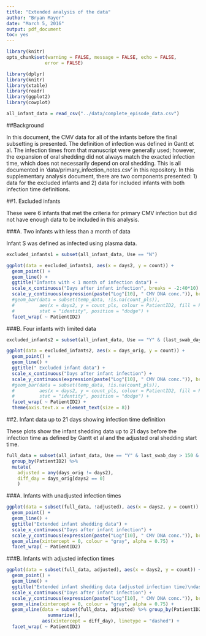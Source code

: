 ```yaml
---
title: "Extended analysis of the data"
author: "Bryan Mayer"
date: "March 5, 2016"
output: pdf_document
toc: yes
---
```

```r
library(knitr)
opts_chunk$set(warning = FALSE, message = FALSE, echo = FALSE,
              error = FALSE)
```

```r
library(dplyr)
library(knitr)
library(xtable)
library(readr)
library(ggplot2)
library(cowplot)

all_infant_data = read_csv("../data/complete_episode_data.csv")


```


##Background

In this document, the CMV data for all of the infants before the final subsetting is presented. The definition of infection was defined in Gantt et al. The infection times from that manuscript were generally used; however, the expansion of oral shedding did not always match the exacted infection time, which does not necessarily depend on oral shedding. This is all documented in 'data/primary_infection_notes.csv' in this repository. In this supplementary analysis document, there are two components presented: 1) data for the excluded infants and 2) data for included infants with both infection time definitions.

##1. Excluded infants 

These were 6 infants that met the criteria for primary CMV infection but did not have enough data to be included in this analysis.

###A. Two infants with less than a month of data

Infant S was defined as infected using plasma data.

```r
excluded_infants1 = subset(all_infant_data, Use == "N")

ggplot(data = excluded_infants1, aes(x = days2, y = count)) +
  geom_point() +
  geom_line() +
  ggtitle("Infants with < 1 month of infection data") +
  scale_x_continuous("Days after infant infection", breaks = -2:40*10) +
  scale_y_continuous(expression(paste("Log"[10], " CMV DNA conc.")), breaks = 0:9) +
  #geom_bar(data = subset(temp_data, !is.na(count_pls)),
  #         aes(x = days2, y = count_pls, colour = PatientID2, fill = PatientID2), 
  #         stat = "identity", position = "dodge") +
  facet_wrap( ~ PatientID2)

```

###B. Four infants with limited data

```r
excluded_infants2 = subset(all_infant_data, Use == "Y" & (last_swab_day < 150 | PatientID2 == "O"))

ggplot(data = excluded_infants2, aes(x = days_orig, y = count)) +
  geom_point() +
  geom_line() +
  ggtitle(" Excluded infant data") +
  scale_x_continuous("Days after infant infection") +
  scale_y_continuous(expression(paste("Log"[10], " CMV DNA conc.")), breaks = 0:9) +
  #geom_bar(data = subset(temp_data, !is.na(count_pls)),
  #         aes(x = days2, y = count_pls, colour = PatientID2, fill = PatientID2), 
  #         stat = "identity", position = "dodge") +  
  facet_wrap( ~ PatientID2) +
  theme(axis.text.x = element_text(size = 8))

```

##2. Infant data up to 21 days showing infection time definition

These plots show the infant shedding data up to 21 days before the infection time as defined by Gantt et al and the adjusted oral shedding start time.

```r
full_data = subset(all_infant_data, Use == "Y" & last_swab_day > 150 &  PatientID2 != "O") %>%
  group_by(PatientID2) %>%
  mutate(
    adjusted = any(days_orig != days2),
    diff_day = days_orig[days2 == 0]
    )
```

###A. Infants with unadjusted infection times
```r

ggplot(data = subset(full_data, !adjusted), aes(x = days2, y = count)) +
  geom_point() +
  geom_line() +
  ggtitle("Extended infant shedding data") +
  scale_x_continuous("Days after infant infection") +
  scale_y_continuous(expression(paste("Log"[10], " CMV DNA conc.")), breaks = 0:9) +
  geom_vline(xintercept = 0, colour = "gray", alpha = 0.75) +
  facet_wrap( ~ PatientID2)

```

###B. Infants with adjusted infection times

```r

ggplot(data = subset(full_data, adjusted), aes(x = days2, y = count)) +
  geom_point() +
  geom_line() +
  ggtitle("Extended infant shedding data (adjusted infection time)\ndashed = original infection day") +
  scale_x_continuous("Days after infant infection") +
  scale_y_continuous(expression(paste("Log"[10], " CMV DNA conc.")), breaks = 0:9) +
  geom_vline(xintercept = 0, colour = "gray", alpha = 0.75) +
  geom_vline(data = subset(full_data, adjusted) %>% group_by(PatientID2, diff_day) %>%
               summarize(),
             aes(xintercept = diff_day), linetype = "dashed") +
  facet_wrap( ~ PatientID2)

```

